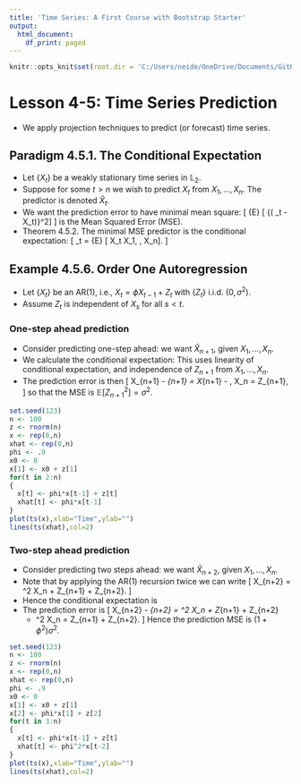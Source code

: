 ```yaml
---
title: 'Time Series: A First Course with Bootstrap Starter'
output:
  html_document:
    df_print: paged
---
```


```r
knitr::opts_knit$set(root.dir = 'C:/Users/neide/OneDrive/Documents/GitHub/BEwebinar/Data')
```

# Lesson 4-5: Time Series Prediction

- We apply projection techniques to predict (or forecast) time series.

## Paradigm 4.5.1. The Conditional Expectation

- Let $\{ X_t \}$ be a weakly stationary time series in ${\mathbb L}_2$. 
- Suppose for some $t > n$ we wish to predict $X_t$ from $X_1, \ldots, X_n$. The predictor is denoted $\widehat{X}_t$.
- We want the prediction error to have minimal mean square:
\[
  {\mathbb E} [ {( \widehat{X}_t - X_t)}^2]
\]
is the Mean Squared Error (MSE).  
- Theorem 4.5.2. The minimal MSE predictor is the conditional expectation:
\[
 \widehat{X}_t = {\mathbb E} [ X_t \vert X_1, \ldots, X_n].
\]

## Example 4.5.6. Order One Autoregression

- Let $\{ X_t \}$ be an AR(1), i.e., $X_t = \phi X_{t-1} + Z_t$ with $\{ Z_t \}$ i.i.d. $(0,\sigma^2)$. 
- Assume $Z_t$ is independent of $X_s$ for all $s < t$. 

### One-step ahead prediction

- Consider predicting one-step ahead: we want $\widehat{X}_{n+1}$, given $X_1, \ldots, X_n$.
- We calculate the conditional expectation:
\begin{align*}
  {\mathbf E} [ X_{n+1} \vert X_1, \ldots, X_n] & = 
     {\mathbf E} [ \phi X_n + Z_{n+1} \vert X_1, \ldots, X_n] \\
     & = \phi \,  {\mathbf E} [ X_{n} \vert X_1, \ldots, X_n]
      +  {\mathbf E} [ Z_{n+1} \vert X_1, \ldots, X_n] \\
      & = \phi \, X_n + 0.
\end{align*}
 This uses linearity of conditional expectation, and independence of $Z_{n+1}$ from $X_1, \ldots, X_n$.
- The prediction error is then
\[
  X_{n+1} - \widehat{X}_{n+1} = X_{n+1} - \phi \, X_n = Z_{n+1},
\]
 so that the MSE is ${\mathbb E} [ Z_{n+1}^2] = \sigma^2$.

```r
set.seed(123)
n <- 100
z <- rnorm(n)
x <- rep(0,n)
xhat <- rep(0,n)
phi <- .9
x0 <- 0
x[1] <- x0 + z[1]
for(t in 2:n) 
{
  x[t] <- phi*x[t-1] + z[t] 
  xhat[t] <- phi*x[t-1]
}
plot(ts(x),xlab="Time",ylab="")
lines(ts(xhat),col=2)
```

### Two-step ahead prediction

- Consider predicting two steps ahead: we want $\widehat{X}_{n+2}$, given $X_1, \ldots, X_n$.
- Note that by applying the AR(1) recursion twice we can write
\[
 X_{n+2} = \phi^2 X_n + \phi Z_{n+1} + Z_{n+2}.
 \]
- Hence the conditional expectation is
  \begin{align*}
  {\mathbf E} [ X_{n+2} \vert X_1, \ldots, X_n] & = 
     {\mathbf E} [ \phi^2 X_n + \phi Z_{n+1} + Z_{n+2} \vert X_1, \ldots, X_n] \\
     & = \phi^2 \,  {\mathbf E} [ X_{n} \vert X_1, \ldots, X_n]
      +  \phi \, {\mathbf E} [ Z_{n+1} \vert X_1, \ldots, X_n] 
      + {\mathbf E} [ Z_{n+2} \vert X_1, \ldots, X_n]        \\
      & = \phi^2 \, X_n + 0.
\end{align*}
- The prediction error is
\[
 X_{n+2} - \widehat{X}_{n+2} = \phi^2 X_n + \phi Z_{n+1} + Z_{n+2}
  - \phi^2 X_n = \phi Z_{n+1} + Z_{n+2}.
\]
 Hence the prediction MSE is $(1 + \phi^2) \sigma^2$.

```r
set.seed(123)
n <- 100
z <- rnorm(n)
x <- rep(0,n)
xhat <- rep(0,n)
phi <- .9
x0 <- 0
x[1] <- x0 + z[1]
x[2] <- phi*x[1] + z[2]
for(t in 3:n) 
{
  x[t] <- phi*x[t-1] + z[t] 
  xhat[t] <- phi^2*x[t-2]
}
plot(ts(x),xlab="Time",ylab="")
lines(ts(xhat),col=2)
```






